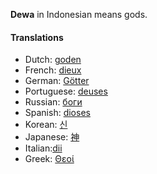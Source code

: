 '''Dewa''' in Indonesian means gods.

====Translations====

*Dutch: [[goden]]
*French: [[dieux]]
*German: [[Götter]]
*Portuguese: [[deuses]]
*Russian: [[боги]]
*Spanish: [[dioses]]
*Korean: [[신]]
*Japanese: [[神]]
*Italian:[[dii]]
*Greek: [[Θεοί]]
